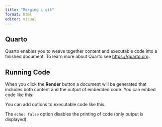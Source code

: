 ```yaml
---
title: "Merging i git"
format: html
editor: visual
---
```


## Quarto

Quarto enables you to weave together content and executable code into a finished document.
To learn more about Quarto see <https://quarto.org>.

## Running Code

When you click the **Render** button a document will be generated that includes both content and the output of embedded code.
You can embed code like this:

You can add options to executable code like this

The `echo: false` option disables the printing of code (only output is displayed).
